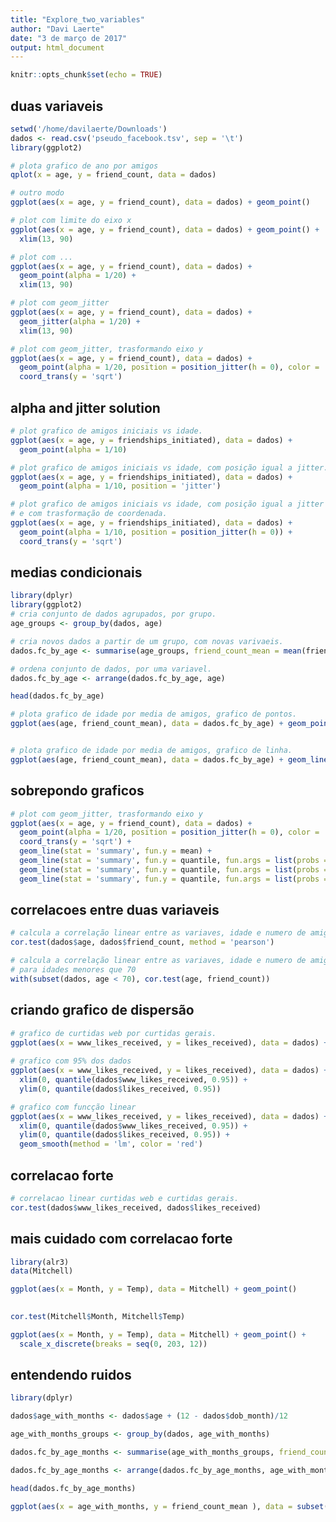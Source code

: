 ```yaml
---
title: "Explore_two_variables"
author: "Davi Laerte"
date: "3 de março de 2017"
output: html_document
---
```


```r
knitr::opts_chunk$set(echo = TRUE)
```

## duas variaveis

```r
setwd('/home/davilaerte/Downloads')
dados <- read.csv('pseudo_facebook.tsv', sep = '\t')
library(ggplot2)

# plota grafico de ano por amigos
qplot(x = age, y = friend_count, data = dados)

# outro modo
ggplot(aes(x = age, y = friend_count), data = dados) + geom_point()

# plot com limite do eixo x
ggplot(aes(x = age, y = friend_count), data = dados) + geom_point() +
  xlim(13, 90)

# plot com ...
ggplot(aes(x = age, y = friend_count), data = dados) + 
  geom_point(alpha = 1/20) +
  xlim(13, 90)

# plot com geom_jitter
ggplot(aes(x = age, y = friend_count), data = dados) + 
  geom_jitter(alpha = 1/20) +
  xlim(13, 90)

# plot com geom_jitter, trasformando eixo y
ggplot(aes(x = age, y = friend_count), data = dados) + 
  geom_point(alpha = 1/20, position = position_jitter(h = 0), color = 'orange') +
  coord_trans(y = 'sqrt')    
```

## alpha and jitter solution

```r

# plot grafico de amigos iniciais vs idade.
ggplot(aes(x = age, y = friendships_initiated), data = dados) + 
  geom_point(alpha = 1/10) 

# plot grafico de amigos iniciais vs idade, com posição igual a jitter.
ggplot(aes(x = age, y = friendships_initiated), data = dados) + 
  geom_point(alpha = 1/10, position = 'jitter') 

# plot grafico de amigos iniciais vs idade, com posição igual a jitter
# e com trasformação de coordenada.
ggplot(aes(x = age, y = friendships_initiated), data = dados) + 
  geom_point(alpha = 1/10, position = position_jitter(h = 0)) +
  coord_trans(y = 'sqrt')
```

## medias condicionais 

```r
library(dplyr)
library(ggplot2)
# cria conjunto de dados agrupados, por grupo.
age_groups <- group_by(dados, age)

# cria novos dados a partir de um grupo, com novas varivaeis. 
dados.fc_by_age <- summarise(age_groups, friend_count_mean = mean(friend_count), friend_count_median = median(friend_count), n = n())

# ordena conjunto de dados, por uma variavel. 
dados.fc_by_age <- arrange(dados.fc_by_age, age)

head(dados.fc_by_age)

# plota grafico de idade por media de amigos, grafico de pontos.
ggplot(aes(age, friend_count_mean), data = dados.fc_by_age) + geom_point()


# plota grafico de idade por media de amigos, grafico de linha.
ggplot(aes(age, friend_count_mean), data = dados.fc_by_age) + geom_line()

```

## sobrepondo graficos

```r
# plot com geom_jitter, trasformando eixo y
ggplot(aes(x = age, y = friend_count), data = dados) + 
  geom_point(alpha = 1/20, position = position_jitter(h = 0), color = 'orange') +
  coord_trans(y = 'sqrt') + 
  geom_line(stat = 'summary', fun.y = mean) +
  geom_line(stat = 'summary', fun.y = quantile, fun.args = list(probs = .1), linetype = 2, color = 'blue') + 
  geom_line(stat = 'summary', fun.y = quantile, fun.args = list(probs = .5), color = 'blue') +
  geom_line(stat = 'summary', fun.y = quantile, fun.args = list(probs = .9), linetype = 2, color = 'blue')
```

## correlacoes entre duas variaveis

```r
# calcula a correlação linear entre as variaves, idade e numero de amigos.
cor.test(dados$age, dados$friend_count, method = 'pearson')

# calcula a correlação linear entre as variaves, idade e numero de amigos
# para idades menores que 70
with(subset(dados, age < 70), cor.test(age, friend_count))
```


## criando grafico de dispersão

```r

# grafico de curtidas web por curtidas gerais.
ggplot(aes(x = www_likes_received, y = likes_received), data = dados) + geom_point()
  
# grafico com 95% dos dados
ggplot(aes(x = www_likes_received, y = likes_received), data = dados) + geom_point() + 
  xlim(0, quantile(dados$www_likes_received, 0.95)) +
  ylim(0, quantile(dados$likes_received, 0.95))

# grafico com funcção linear
ggplot(aes(x = www_likes_received, y = likes_received), data = dados) + geom_point() + 
  xlim(0, quantile(dados$www_likes_received, 0.95)) +
  ylim(0, quantile(dados$likes_received, 0.95)) +
  geom_smooth(method = 'lm', color = 'red')
```

## correlacao forte

```r
# correlacao linear curtidas web e curtidas gerais.
cor.test(dados$www_likes_received, dados$likes_received)
```

## mais cuidado com correlacao forte

```r
library(alr3)
data(Mitchell)

ggplot(aes(x = Month, y = Temp), data = Mitchell) + geom_point()
  

cor.test(Mitchell$Month, Mitchell$Temp)

ggplot(aes(x = Month, y = Temp), data = Mitchell) + geom_point() +
  scale_x_discrete(breaks = seq(0, 203, 12))
```

## entendendo ruidos

```r
library(dplyr)

dados$age_with_months <- dados$age + (12 - dados$dob_month)/12

age_with_months_groups <- group_by(dados, age_with_months)

dados.fc_by_age_months <- summarise(age_with_months_groups, friend_count_mean = mean(friend_count), friend_count_median = median(friend_count), n = n())

dados.fc_by_age_months <- arrange(dados.fc_by_age_months, age_with_months)

head(dados.fc_by_age_months)

ggplot(aes(x = age_with_months, y = friend_count_mean ), data = subset(dados.fc_by_age_months, age_with_months < 71)) + geom_line() + geom_smooth()
```



